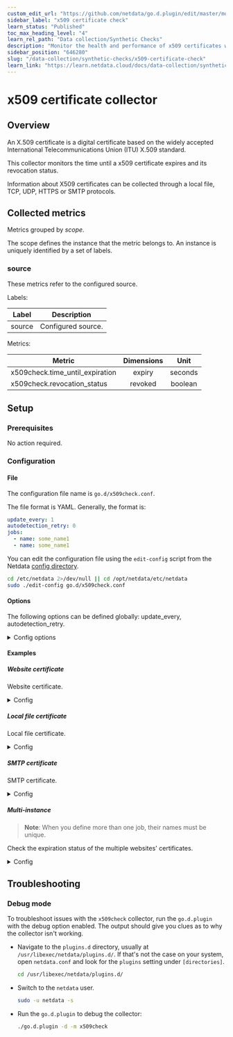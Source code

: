 ```yaml
---
custom_edit_url: "https://github.com/netdata/go.d.plugin/edit/master/modules/x509check/README.md"
sidebar_label: "x509 certificate check"
learn_status: "Published"
toc_max_heading_level: "4"
learn_rel_path: "Data collection/Synthetic Checks"
description: "Monitor the health and performance of x509 certificates with zero configuration, per-second metric granularity, and interactive visualizations."
sidebar_position: "646280"
slug: "/data-collection/synthetic-checks/x509-certificate-check"
learn_link: "https://learn.netdata.cloud/docs/data-collection/synthetic-checks/x509-certificate-check"
---
```

# x509 certificate collector

## Overview

An X.509 certificate is a digital certificate based on the widely accepted International Telecommunications Union (ITU)
X.509 standard.

This collector monitors the time until a x509 certificate expires and its revocation status.

Information about X509 certificates can be collected through a local file, TCP, UDP, HTTPS or SMTP protocols.

## Collected metrics

Metrics grouped by *scope*.

The scope defines the instance that the metric belongs to. An instance is uniquely identified by a set of labels.

### source

These metrics refer to the configured source.

Labels:

| Label  | Description        |
|--------|--------------------|
| source | Configured source. |

Metrics:

| Metric                          | Dimensions |  Unit   |
|---------------------------------|:----------:|:-------:|
| x509check.time_until_expiration |   expiry   | seconds |
| x509check.revocation_status     |  revoked   | boolean |

## Setup

### Prerequisites

No action required.

### Configuration

#### File

The configuration file name is `go.d/x509check.conf`.

The file format is YAML. Generally, the format is:

```yaml
update_every: 1
autodetection_retry: 0
jobs:
  - name: some_name1
  - name: some_name1
```

You can edit the configuration file using the `edit-config` script from the
Netdata [config directory](/docs/configuring/configuration#the-netdata-config-directory).

```bash
cd /etc/netdata 2>/dev/null || cd /opt/netdata/etc/netdata
sudo ./edit-config go.d/x509check.conf
```

#### Options

The following options can be defined globally: update_every, autodetection_retry.

<details>
<summary>Config options</summary>

|              Name              | Description                                                                                               | Default | Required |
|:------------------------------:|-----------------------------------------------------------------------------------------------------------|:-------:|:--------:|
|          update_every          | Data collection frequency.                                                                                |    1    |          |
|      autodetection_retry       | Re-check interval in seconds. Zero means not to schedule re-check.                                        |    0    |          |
|             source             | Certificate source. Allowed schemes: https, tcp, tcp4, tcp6, udp, udp4, udp6, file.                       |         |          |
| days_until_expiration_warning  | Number of days before the alarm status is warning.                                                        |   30    |          |
| days_until_expiration_critical | Number of days before the alarm status is critical.                                                       |   15    |          |
|    check_revocation_status     | Whether to check the revocation status of the certificate.                                                |   no    |          |
|            timeout             | SSL connection timeout.                                                                                   |    2    |          |
|        tls_skip_verify         | Server certificate chain and hostname validation policy. Controls whether the client performs this check. |   no    |          |
|             tls_ca             | Certification authority that the client uses when verifying the server's certificates.                    |         |          |
|            tls_cert            | Client TLS certificate.                                                                                   |         |          |
|            tls_key             | Client TLS key.                                                                                           |         |          |

</details>

#### Examples

##### Website certificate

Website certificate.
<details>
<summary>Config</summary>

```yaml
jobs:
  - name: my_site_cert
    source: https://my_site.org:443
```

</details>

##### Local file certificate

Local file certificate.
<details>
<summary>Config</summary>

```yaml
jobs:
  - name: my_file_cert
    source: file:///home/me/cert.pem
```

</details>

##### SMTP certificate

SMTP certificate.
<details>
<summary>Config</summary>

```yaml
jobs:
  - name: my_smtp_cert
    source: smtp://smtp.my_mail.org:587
```

</details>

##### Multi-instance

> **Note**: When you define more than one job, their names must be unique.

Check the expiration status of the multiple websites' certificates.

<details>
<summary>Config</summary>

```yaml
jobs:
  - name: my_site_cert1
    source: https://my_site1.org:443

  - name: my_site_cert2
    source: https://my_site1.org:443

  - name: my_site_cert3
    source: https://my_site3.org:443
```

</details>

## Troubleshooting

### Debug mode

To troubleshoot issues with the `x509check` collector, run the `go.d.plugin` with the debug option enabled. The output
should give you clues as to why the collector isn't working.

- Navigate to the `plugins.d` directory, usually at `/usr/libexec/netdata/plugins.d/`. If that's not the case on
  your system, open `netdata.conf` and look for the `plugins` setting under `[directories]`.

  ```bash
  cd /usr/libexec/netdata/plugins.d/
  ```

- Switch to the `netdata` user.

  ```bash
  sudo -u netdata -s
  ```

- Run the `go.d.plugin` to debug the collector:

  ```bash
  ./go.d.plugin -d -m x509check
  ```
